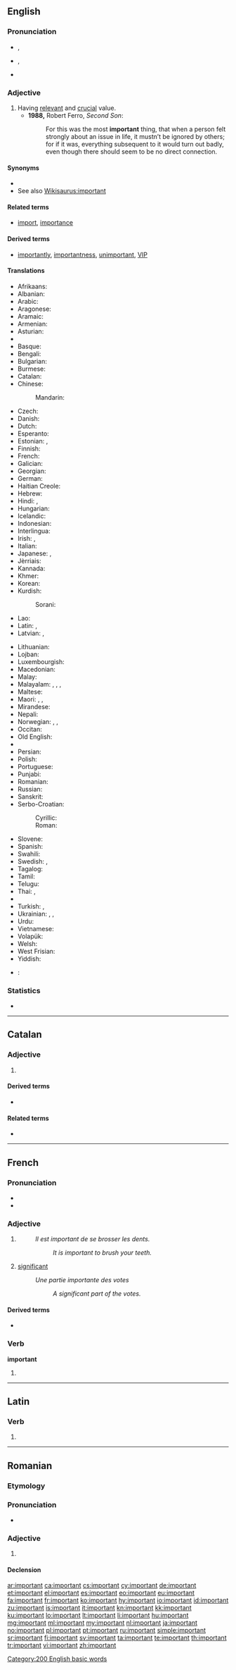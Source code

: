 ==English==

===Pronunciation===
* {{a|UK}} {{IPA|/ɪmˈpɔː.tənt/|/ɪmˈpɔː.tn̩t/}}, {{X-SAMPA|/Im"pO:t@nt/|2=/Im"pO:tn=t/}}
* {{a|US}} {{IPA|/ɪmˈpɔɹtənt/|/ɪmˈpɔɹʔn̩t/}}, {{X-SAMPA|/Im"pOrt@nt/|2=/Im"pOrtn=t/}}
* {{audio|en-us-important.ogg|Audio (US)}}

===Adjective===
{{en-adj}}

# Having [[relevant]] and [[crucial]] value.
#* '''1988,''' Robert Ferro, ''Second Son'':
#*: For this was the most '''important''' thing, that when a person felt strongly about an issue in life, it mustn’t be ignored by others; for if it was, everything subsequent to it would turn out badly, even though there should seem to be no direct connection.

====Synonyms====
* {{l|en|weighty}}
* See also [[Wikisaurus:important]]

====Related terms====
* [[import]], [[importance]]

====Derived terms====
* [[importantly]], [[importantness]], [[unimportant]], [[VIP]]

====Translations====
{{trans-top|having relevant and crucial value}}
* Afrikaans: {{t+|af|belangrik}}
* Albanian: {{t-|sq|i rëndësishëm}}
* Arabic: {{t-|ar|مهم|tr=muhim|sc=Arab}}
* Aragonese: {{t-|an|important}}
* Aramaic: {{tø|arc|חסינא|m|tr=ħasīna|sc=Hebr}}
* Armenian: {{t-|hy|կարեւոր|tr=karewor|sc=Armn}}
* Asturian: {{t-|ast|importante}}
* {{trreq|ban}}
* Basque: {{t-|eu|garrantzitsu}}
* Bengali: {{t-|bn|গুরুত্বপূর্ণ|tr=guruttopurno|sc=Beng}}
* Bulgarian: {{t+|bg|важен|tr=važen|sc=Cyrl}}
* Burmese: {{t+|my|အရေးကြီး|tr=ăye:kyi:|sc=Mymr}}
* Catalan: {{t+|ca|important}}
* Chinese:
*: Mandarin: {{t-|cmn|重要|tr=zhòngyào|sc=Hani}}
* Czech: {{t+|cs|důležitý|m}}
* Danish: {{t-|da|vigtig}}
* Dutch: {{t+|nl|belangrijk}}
* Esperanto: {{t+|eo|grava}}
* Estonian: {{t+|et|tähtis}}, {{t+|et|oluline}}
* Finnish: {{t+|fi|tärkeä}}
* French: {{t+|fr|important}}
* Galician: {{t+|gl|importante}}
* Georgian: {{t-|ka|მნიშვნელოვანი|tr=mnišvnelovani|sc=Geor}}
* German: {{t+|de|wichtig}}
* Haitian Creole: {{tø|ht|enpòtan}}
* Hebrew: {{t-|he|חשוב|tr=khashúv|sc=Hebr}}
* Hindi: {{t-|hi|महत्वपूर्ण|tr=mahatvapūrṇ|sc=Deva}}, {{t-|hi|अहम|tr=aham|sc=Deva}}
* Hungarian: {{t+|hu|fontos}}
* Icelandic: {{t+|is|mikilvægur|m}}
* Indonesian: {{t+|id|penting}}
* Interlingua: {{t-|ia|importante}}
* Irish: {{t-|ga|tábhachtach}}, {{t-|ga|mórluachach}}
* Italian: {{t+|it|importante}}
* Japanese: {{t+|ja|重要|tr=じゅうような, jūyō-na|alt=重要な}}, {{t+|ja|大切|tr=たいせつな, taisetsu-na|alt=大切な}}
* Jèrriais: {{tø|roa-jer|împortant}}
* Kannada: {{t+|kn|ಮುಖ್ಯ|tr=mukhya|sc=Knda}}
* Khmer: {{t+|km|សំខាន់|tr=somkən|sc=Khmr}}
* Korean: {{t-|ko|중요한|tr=jungyohan|sc=Hang}}
* Kurdish:
*: Sorani: {{t-|ku|گرنگ|tr=gring|sc=ku-Arab}}
* Lao: {{t-|lo|ສຳຄັນ|tr=sam-khan|sc=Laoo}}
* Latin: {{t+|la|gravis}}, {{t+|la|magnus}}
* Latvian: {{t-|lv|svarīgs}}, {{t-|lv|nozimīgs}}
{{trans-mid}}
* Lithuanian: {{t+|lt|svarbus}}
* Lojban: {{t-|jbo|vajni}}
* Luxembourgish: {{t+|lb|wichteg}}
* Macedonian: {{t-|mk|важен|tr=vážen|sc=Cyrl}}
* Malay: {{t-|ms|penting}}
* Malayalam: {{t-|ml|അതിപ്രധാനമായ|sc=Mlym}}, {{t-|ml|മുഖ്യമായ|sc=Mlym}}, {{t-|ml|ഗൗരവമുള്ള|sc=Mlym}}, {{t-|ml|ഉയര്‍ന്ന പദവിയിലുള്ള|sc=Mlym}}
* Maltese: {{t-|mt|importanti}}
* Maori: {{t-|mi|tiketike}}, {{t-|mi|matua}}, {{t-|mi|hira}}
* Mirandese: {{tø|mwl|amportante}}
* Nepali: {{t-|ne|महत्वपूर्ण}}
* Norwegian: {{t+|no|alvorlig}}, {{t-|no|betydelig}}, {{t+|no|viktig}}
* Occitan: {{t-|oc|important}}
* Old English: {{t-|ang|hefig}}
* {{trreq|or}}
* Persian: {{t+|fa|مهم||tr=mohem|alt=مُهِمّ|sc=fa-Arab}}
* Polish: {{t+|pl|ważny|m}}
* Portuguese: {{t+|pt|importante}}
* Punjabi: {{t-|pa|ਮਹੱਤਵਪੂਰਨ|sc=Guru}}
* Romanian: {{t-|ro|important}}
* Russian: {{t+|ru|важный|tr=vážnyj|sc=Cyrl}}
* Sanskrit: {{t-|sa|अत्यावश्यक|sc=Deva}}
* Serbo-Croatian:
*: Cyrillic: {{t-|sh|важан|sc=Cyrl}}
*: Roman: {{t-|sh|važan}}
* Slovene: {{t-|sl|pomemben|alt=pomémben}}
* Spanish: {{t+|es|importante}}
* Swahili: {{t+|sw|maarufu}}
* Swedish: {{t+|sv|viktig}}, {{t+|sv|betydelsefull}}
* Tagalog: {{t-|tl|mahalagá}}
* Tamil: {{t+|ta|பாரதூரம்|tr=paraturam|sc=Taml}}
* Telugu: {{t+|te|ముఖ్యమైన|tr=mukhyamaina|sc=Telu}}
* Thai: {{t+|th|สำคัญ|tr=săm-kan|sc=Thai}}, {{t-|th|เอ้|tr=ây|sc=Thai}}
* {{trreq|bo}}
* Turkish: {{t+|tr|önemli}}, {{t+|tr|mühim}}
* Ukrainian: {{t+|uk|важливий|tr=važlývyj|sc=Cyrl}}, {{t-|uk|значний|tr=značnýj|sc=Cyrl}}, {{t+|uk|важний|tr=važnýj|sc=Cyrl}}
* Urdu: {{t-|ur|اہم|tr=aham|sc=ur-Arab}}
* Vietnamese: {{t+|vi|quan trọng}}
* Volapük: {{t+|vo|veütik}}
* Welsh: {{t+|cy|pwysig}}
* West Frisian: {{t-|fy|wichtich}}
* Yiddish: {{t-|yi|וויכטיק|tr=vikhtik|sc=Hebr}}
{{trans-bottom}}

{{checktrans-top}}
* {{ttbc|bn}}: {{t-|bn|দরকারী|tr=dorkārī|sc=Beng}}
{{trans-mid}}
{{trans-bottom}}

===Statistics===
* {{rank|glad|hair|ran|572|important|mine|wild|front}}

[[Category:200 English basic words]]

----

==Catalan==

===Adjective===
{{ca-adj|type=mf}}

# {{l|en|important}}

====Derived terms====
* {{l|ca|importantment}}

====Related terms====
* {{l|ca|importància}}

----

==French==

===Pronunciation===
* {{audio|Fr-important.ogg|audio}}
* {{IPA|/ɛ̃.pɔʁ.tɑ̃/|lang=fr}}

===Adjective===
{{fr-adj}}

# {{l|en|important}}
#: ''Il est important de se brosser les dents.''
#:: ''It is important to brush your teeth.''
# [[significant]]
#: ''Une partie importante des votes''
#:: ''A significant part of the votes.''

====Derived terms====
* {{l|fr|importance}}

===Verb===
'''important'''

# {{present participle of|importer|lang=fr}}

----

==Latin==

===Verb===
{{la-verb-form|important}}

# {{conjugation of|importo|importō|3|p|pres|act|ind|lang=la}}

----

==Romanian==

===Etymology===
{{etyl|fr|ro}} {{term|important|lang=fr}}

===Pronunciation===
* {{IPA|[im.porˈtant]|lang=ro}}

===Adjective===
{{ro-adj|4}}

# {{l|en|important}}

====Declension====
{{ro-adj-4|mpl=importanți}}

[[ar:important]]
[[ca:important]]
[[cs:important]]
[[cy:important]]
[[de:important]]
[[et:important]]
[[el:important]]
[[es:important]]
[[eo:important]]
[[eu:important]]
[[fa:important]]
[[fr:important]]
[[ko:important]]
[[hy:important]]
[[io:important]]
[[id:important]]
[[zu:important]]
[[is:important]]
[[it:important]]
[[kn:important]]
[[kk:important]]
[[ku:important]]
[[lo:important]]
[[lt:important]]
[[li:important]]
[[hu:important]]
[[mg:important]]
[[ml:important]]
[[my:important]]
[[nl:important]]
[[ja:important]]
[[no:important]]
[[pl:important]]
[[pt:important]]
[[ru:important]]
[[simple:important]]
[[sr:important]]
[[fi:important]]
[[sv:important]]
[[ta:important]]
[[te:important]]
[[th:important]]
[[tr:important]]
[[vi:important]]
[[zh:important]]